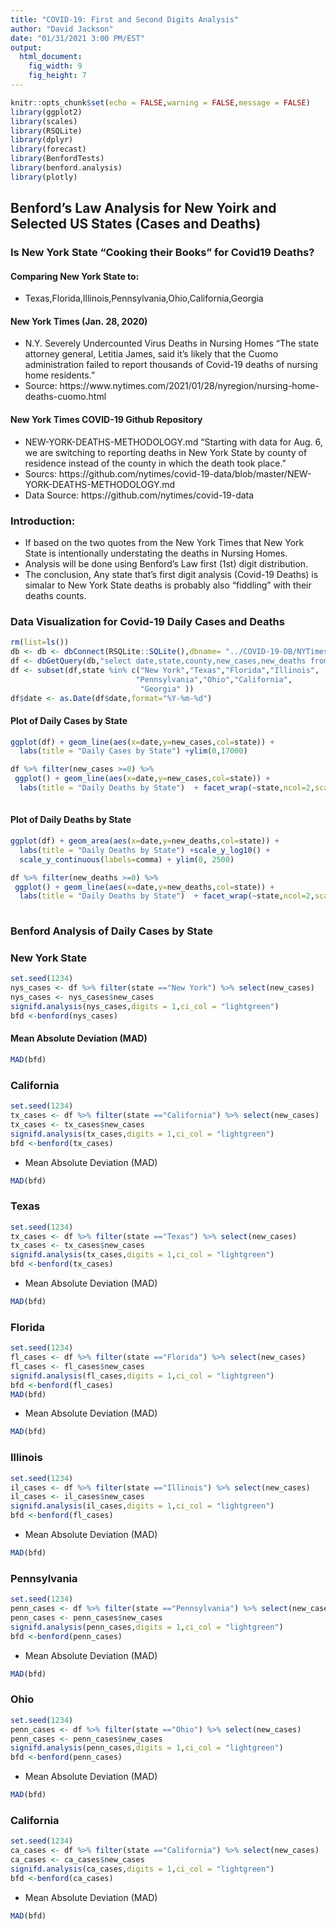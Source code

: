 ```yaml
---
title: "COVID-19: First and Second Digits Analysis"
author: "David Jackson"
date: "01/31/2021 3:00 PM/EST"
output: 
  html_document: 
    fig_width: 9
    fig_height: 7
---
```


```r
knitr::opts_chunk$set(echo = FALSE,warning = FALSE,message = FALSE)
library(ggplot2)
library(scales)
library(RSQLite)
library(dplyr)
library(forecast)
library(BenfordTests)
library(benford.analysis)
library(plotly)
```

## Benford's Law Analysis for New Yoirk and Selected US States (Cases and Deaths)
### Is New York State "Cooking their Books" for Covid19 Deaths?
#### Comparing New  York State to:
* Texas,Florida,Illinois,Pennsylvania,Ohio,California,Georgia
  

#### New York Times (Jan. 28, 2020)

* N.Y. Severely Undercounted Virus Deaths in Nursing Homes
"The state attorney general, Letitia James, said it’s likely that the Cuomo administration failed to report thousands of Covid-19 deaths of nursing home residents."
* Source: https://www.nytimes.com/2021/01/28/nyregion/nursing-home-deaths-cuomo.html

#### New York Times COVID-19 Github Repository

* NEW-YORK-DEATHS-METHODOLOGY.md
"Starting with data for Aug. 6, we are switching to reporting deaths in New York State by county of residence instead of the county in which the death took place."
* Sourcs: https://github.com/nytimes/covid-19-data/blob/master/NEW-YORK-DEATHS-METHODOLOGY.md
* Data Source: https://github.com/nytimes/covid-19-data

### Introduction:
* If based on the two quotes from the New York Times that New York State is intentionally understating the deaths in Nursing Homes.
* Analysis will be done using Benford's Law first (1st) digit distribution.
* The conclusion,  Any state  that's first digit analysis (Covid-19 Deaths) is simalar to New York State deaths is probably also "fiddling" with their deaths counts.


### Data Visualization for Covid-19 Daily Cases and Deaths


```r
rm(list=ls())
db <- db <- dbConnect(RSQLite::SQLite(),dbname= "../COVID-19-DB/NYTimes.sqlite3")
df <- dbGetQuery(db,"select date,state,county,new_cases,new_deaths from COUNTYDAILY")
df <- subset(df,state %in% c("New York","Texas","Florida","Illinois",
                            "Pennsylvania","Ohio","California",
                             "Georgia" ))
df$date <- as.Date(df$date,format="%Y-%m-%d")
```
#### Plot of Daily Cases by State

```r
ggplot(df) + geom_line(aes(x=date,y=new_cases,col=state)) +
  labs(title = "Daily Cases by State") +ylim(0,17000) 

df %>% filter(new_cases >=0) %>%
 ggplot() + geom_line(aes(x=date,y=new_cases,col=state)) +
  labs(title = "Daily Deaths by State")  + facet_wrap(~state,ncol=2,scale="free_y") 
   
```

#### Plot of Daily Deaths by State

```r
ggplot(df) + geom_area(aes(x=date,y=new_deaths,col=state)) +
  labs(title = "Daily Deaths by State") +scale_y_log10() + 
  scale_y_continuous(labels=comma) + ylim(0, 2500)

df %>% filter(new_deaths >=0) %>%
 ggplot() + geom_line(aes(x=date,y=new_deaths,col=state)) +
  labs(title = "Daily Deaths by State")  + facet_wrap(~state,ncol=2,scale="free_y") 
   
```

### Benford Analysis of Daily  Cases by State
### New York State

```r

set.seed(1234)
nys_cases <- df %>% filter(state =="New York") %>% select(new_cases)
nys_cases <- nys_cases$new_cases
signifd.analysis(nys_cases,digits = 1,ci_col = "lightgreen")
bfd <-benford(nys_cases)
```

####  Mean Absolute Deviation (MAD)

```r
MAD(bfd)
```

### California


```r
set.seed(1234)
tx_cases <- df %>% filter(state =="California") %>% select(new_cases)
tx_cases <- tx_cases$new_cases
signifd.analysis(tx_cases,digits = 1,ci_col = "lightgreen")
bfd <-benford(tx_cases)
```

*  Mean Absolute Deviation (MAD)

```r
MAD(bfd)
```


### Texas

```r
set.seed(1234)
tx_cases <- df %>% filter(state =="Texas") %>% select(new_cases)
tx_cases <- tx_cases$new_cases
signifd.analysis(tx_cases,digits = 1,ci_col = "lightgreen")
bfd <-benford(tx_cases)

```
*  Mean Absolute Deviation (MAD)

```r
MAD(bfd)
```

### Florida

```r
set.seed(1234)
fl_cases <- df %>% filter(state =="Florida") %>% select(new_cases)
fl_cases <- fl_cases$new_cases
signifd.analysis(fl_cases,digits = 1,ci_col = "lightgreen")
bfd <-benford(fl_cases)
MAD(bfd)
```

*  Mean Absolute Deviation (MAD)

```r
MAD(bfd)
```

### Illinois

```r
set.seed(1234)
il_cases <- df %>% filter(state =="Illinois") %>% select(new_cases)
il_cases <- il_cases$new_cases
signifd.analysis(il_cases,digits = 1,ci_col = "lightgreen")
bfd <-benford(fl_cases)
```

*  Mean Absolute Deviation (MAD)

```r
MAD(bfd)
```

### Pennsylvania

```r
set.seed(1234)
penn_cases <- df %>% filter(state =="Pennsylvania") %>% select(new_cases)
penn_cases <- penn_cases$new_cases
signifd.analysis(penn_cases,digits = 1,ci_col = "lightgreen")
bfd <-benford(penn_cases)
```

*  Mean Absolute Deviation (MAD)

```r
MAD(bfd)
```

### Ohio

```r
set.seed(1234)
penn_cases <- df %>% filter(state =="Ohio") %>% select(new_cases)
penn_cases <- penn_cases$new_cases
signifd.analysis(penn_cases,digits = 1,ci_col = "lightgreen")
bfd <-benford(penn_cases)
```

*  Mean Absolute Deviation (MAD)

```r
MAD(bfd)
```

### California

```r
set.seed(1234)
ca_cases <- df %>% filter(state =="California") %>% select(new_cases)
ca_cases <- ca_cases$new_cases
signifd.analysis(ca_cases,digits = 1,ci_col = "lightgreen")
bfd <-benford(ca_cases)
```

*  Mean Absolute Deviation (MAD)

```r
MAD(bfd)
```
